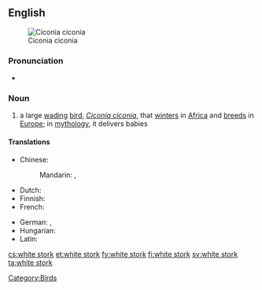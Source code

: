 ==English==
[[Image:Ciconia ciconia (aka).jpg|thumb|right|Ciconia ciconia]]
===Pronunciation===
* {{audio|en-uk-white stork.ogg|Audio (UK)}}

===Noun===
{{wikipedia}}
{{en-noun|sg=[[white]] [[stork]]}}

# a large [[wading]] [[bird]], ''[[Ciconia ciconia]]'', that [[winter]]s in [[Africa]] and [[breed]]s in [[Europe]]; in [[mythology]], it delivers babies

====Translations====
{{trans-top|large wading bird, ''Ciconia ciconia''}}
* Chinese:
*: Mandarin: {{t|zh|白鸛|sc=Hani}}, {{t|zh|白鹳|tr=báiguàn|sc=Hani}}
* Dutch: {{t+|nl|ooievaar|m}}
* Finnish: {{t+|fi|kattohaikara}}
* French: {{t-|fr|cigogne blanche}}
{{trans-mid}}
* German: {{t-|de|Weissstorch}},  {{t-|de|Weißstorch|m}}
* Hungarian: {{t-|hu|fehér gólya}}
* Latin: {{t-|la|ciconia}}
{{trans-bottom}}

[[Category:Birds]]

[[cs:white stork]]
[[et:white stork]]
[[fy:white stork]]
[[fi:white stork]]
[[sv:white stork]]
[[ta:white stork]]